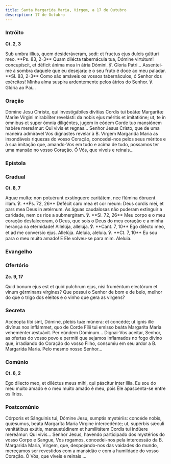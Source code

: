 ```yaml
---
title: Santa Margarida Maria, Virgem, a 17 de Outubro
description: 17 de Outubro
---
```


### Intróito

**Ct. 2, 3**

<div class="side-by-side not-content">
  <span>
    Sub umbra illíus, quem desideráveram, sedi: et fructus ejus dulcis gútturi meo. **Ps. 83, 2-3**
    Quam dilécta tabernácula tua, Dómine virtútum! concupíscit, et déficit ánima mea in átria
    Dómini. ℣. Gloria Patri...
  </span>
  <span>
    Assentei-me à sombra daquele que eu desejara: e o seu fruto é doce ao meu paladar. **Sl. 83,
    2-3** Como são amáveis os vossos tabernáculos, ó Senhor dos exércitos! Minha alma suspira
    ardentemente pelos átrios do Senhor. ℣. Glória ao Pai...
  </span>
</div>

### Oração

<div class="side-by-side not-content">
  <span>
    Dómine Jesu Christe, qui investigábiles divítias Cordis tui beátæ Margarítæ Maríæ Vírgini
    mirabíliter revelásti: da nobis ejus méritis et imitatióne; ut, te in ómnibus et super ómnia
    diligéntes, jugem in eódem Corde tuo mansiónem habére mereámur: Qui vivis et regnas...
  </span>
  <span>
    Senhor Jesus Cristo, que de uma maneira admirável Vos dignastes revelar à B. Virgem Margarida
    Maria as insondáveis riquezas do vosso Coração, concedei-nos pelos seus méritos e à sua imitação
    que, amando-Vos em tudo e acima de tudo, possamos ter uma mansão no vosso Coração. Ó Vós, que
    viveis e reinais...
  </span>
</div>

### Epístola


<LinkCard
  href="/missal/pentecostes/santissimocoracao#epístola"
  title="Santíssimo Coração de Jesus"
/>

### Gradual

**Ct. 8, 7**

<div class="side-by-side not-content">
  <span>
    Aquæ multæ non potuérunt exstínguere caritátem, nec flúmina óbruent illam. ℣. **Ps. 72, 26**
    Defécit caro mea et cor meum: Deus cordis mei, et pars mea Deus in ætérnum.
  </span>
  <span>
    As águas caudalosas não puderam extinguir a caridade, nem os rios a submergiram. ℣. **Sl. 72,
    26** Meu corpo e o meu coração desfaleceram, ó Deus, que sois o Deus do meu coração e a minha
    herança na eternidade!
  </span>
  <span>
    Allelúja, allelúja. ℣. **Cant. 7, 10** Ego dilécto meo, et ad me conversio ejus. Allelúja.
  </span>
  <span>
    Aleluia, aleluia. ℣. **Ct. 7, 10** Eu sou para o meu muito amado! E Ele volveu-se para mim.
    Aleluia.
  </span>
</div>

### Evangelho

<LinkCard href="/missal/santos/01-15-1#evangelho" title="S. Paulo, 1.º Eremita, Conf." />

### Ofertório

**Zc. 9, 17**

<div class="side-by-side not-content">
  <span>
    Quid bonum ejus est et quid pulchrum ejus, nisi fruméntum electórum et vinum gérminans vírgines?
  </span>
  <span>
    Que possui o Senhor de bom e de belo, melhor do que o trigo dos eleitos e o vinho que gera as
    virgens?
  </span>
</div>

### Secreta

<div class="side-by-side not-content">
  <span>
    Accéopta tibi sint, Dómine, plebis tuæ múnera: et concéde; ut ignis ille divínus nos inflámmet,
    quo de Corde Fílii tui emisso beáta Margaríta María veheménter æstuávit. Per eúndem Dóminum...
  </span>
  <span>
    Dignai-Vos aceitar, Senhor, as ofertas do vosso povo e permiti que sejamos inflamados no fogo
    divino que, irradiando do Coração do vosso Filho, consumiu em seu ardor a B. Margarida Maria.
    Pelo mesmo nosso Senhor...
  </span>
</div>

### Comúnio

**Ct. 6, 2**

<div class="side-by-side not-content">
  <span>Ego dilecto meo, et diléctus meus mihi, qui páscitur inter lília.</span>
  <span>
    Eu sou do meu muito amado e o meu muito amado é meu, pois Ele apascenta-se entre os lírios.
  </span>
</div>

### Postcomúnio

<div class="side-by-side not-content">
  <span>
    Córporis et Sánguinis tui, Dómine Jesu, sumptis mystériis: concéde nobis, quǽsumus, beáta
    Margaríta María Vírgine intercedénte; ut, supérbis sǽculi vanitátibus exútis, mansuetúdinem et
    humilitátem Cordis tui indúere mereámur: Qui vivis...
  </span>
  <span>
    Senhor Jesus, havendo participado dos mystérios do vosso Corpo e Sangue, Vos rogamos,
    concedei-nos pela intercessão da B. Margarida Maria, Virgem, que, despojando-nos das vaidades do
    mundo, mereçamos ser revestidos com a mansidão e com a humildade do vosso Coração. Ó Vós, que
    viveis e reinais ...
  </span>
</div>
